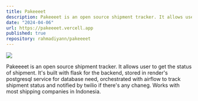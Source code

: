 ```yaml
---
title: Pakeeeet
description: Pakeeeet is an open source shipment tracker. It allows user to get the status of shipment. It's built with flask for the backend, stored in render's postgresql service for database need, orchestrated with airflow to track shipment status and notified by twilio if there's any chaneg. Works with most shipping companies in Indonesia.
date: "2024-04-06"
url: https://pakeeeet.vercell.app
published: true
repository: rahmadiyann/pakeeeet
---
```



[![](/pakeeeet.png)](https://pakeeeet.vercell.app)

Pakeeeet is an open source shipment tracker. It allows user to get the status of shipment. It's built with flask for the backend, stored in render's postgresql service for database need, orchestrated with airflow to track shipment status and notified by twilio if there's any chaneg. Works with most shipping companies in Indonesia.
